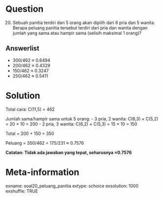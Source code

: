 Question
========
(20) Sebuah panitia terdiri dari 5 orang akan dipilih dari 6 pria dan 5 wanita. Berapa peluang panitia tersebut terdiri dari pria dan wanita dengan jumlah yang sama atau hampir sama (selisih maksimal 1 orang)?

Answerlist
----------
* 300/462 ≈ 0.6494
* 200/462 ≈ 0.4329
* 150/462 ≈ 0.3247
* 250/462 ≈ 0.5411

Solution
========
Total cara: C(11,5) = 462

Jumlah sama/hampir sama untuk 5 orang:
- 3 pria, 2 wanita: C(6,3) × C(5,2) = 20 × 10 = 200
- 2 pria, 3 wanita: C(6,2) × C(5,3) = 15 × 10 = 150

Total = 200 + 150 = 350

Peluang = 350/462 = 175/231 ≈ 0.7576

**Catatan: Tidak ada jawaban yang tepat, seharusnya ≈0.7576**

Meta-information
================
exname: soal20_peluang_panitia
extype: schoice
exsolution: 1000
exshuffle: TRUE
